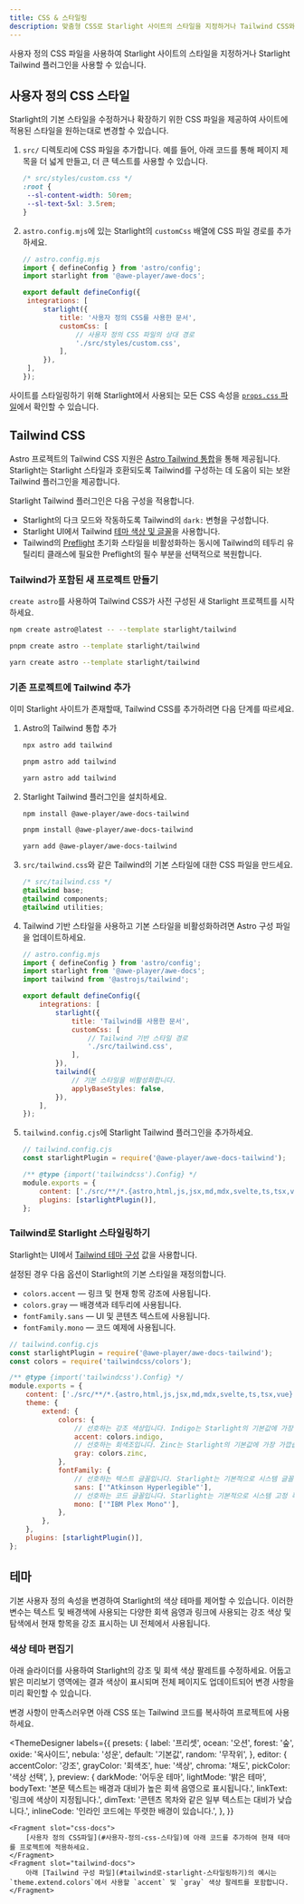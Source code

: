 ```yaml
---
title: CSS & 스타일링
description: 맞춤형 CSS로 Starlight 사이트의 스타일을 지정하거나 Tailwind CSS와 통합하는 방법을 알아보세요.
---
```


사용자 정의 CSS 파일을 사용하여 Starlight 사이트의 스타일을 지정하거나 Starlight Tailwind 플러그인을 사용할 수 있습니다.

## 사용자 정의 CSS 스타일

Starlight의 기본 스타일을 수정하거나 확장하기 위한 CSS 파일을 제공하여 사이트에 적용된 스타일을 원하는대로 변경할 수 있습니다.

1. `src/` 디렉토리에 CSS 파일을 추가합니다. 예를 들어, 아래 코드를 통해 페이지 제목을 더 넓게 만들고, 더 큰 텍스트를 사용할 수 있습니다.

   ```css
   /* src/styles/custom.css */
   :root {
   	--sl-content-width: 50rem;
   	--sl-text-5xl: 3.5rem;
   }
   ```

2. `astro.config.mjs`에 있는 Starlight의 `customCss` 배열에 CSS 파일 경로를 추가하세요.

   ```js
   // astro.config.mjs
   import { defineConfig } from 'astro/config';
   import starlight from '@awe-player/awe-docs';

   export default defineConfig({
   	integrations: [
   		starlight({
   			title: '사용자 정의 CSS를 사용한 문서',
   			customCss: [
   				// 사용자 정의 CSS 파일의 상대 경로
   				'./src/styles/custom.css',
   			],
   		}),
   	],
   });
   ```

사이트를 스타일링하기 위해 Starlight에서 사용되는 모든 CSS 속성을 [`props.css` 파일](https://github.com/withastro/starlight/blob/main/packages/starlight/style/props.css)에서 확인할 수 있습니다.

## Tailwind CSS

Astro 프로젝트의 Tailwind CSS 지원은 [Astro Tailwind 통합](https://docs.astro.build/ko/guides/integrations-guide/tailwind/)을 통해 제공됩니다.
Starlight는 Starlight 스타일과 호환되도록 Tailwind를 구성하는 데 도움이 되는 보완 Tailwind 플러그인을 제공합니다.

Starlight Tailwind 플러그인은 다음 구성을 적용합니다.

- Starlight의 다크 모드와 작동하도록 Tailwind의 `dark:` 변형을 구성합니다.
- Starlight UI에서 Tailwind [테마 색상 및 글꼴](#tailwind로-starlight-스타일링하기)을 사용합니다.
- Tailwind의 [Preflight](https://tailwindcss.com/docs/preflight) 초기화 스타일을 비활성화하는 동시에 Tailwind의 테두리 유틸리티 클래스에 필요한 Preflight의 필수 부분을 선택적으로 복원합니다.

### Tailwind가 포함된 새 프로젝트 만들기


`create astro`를 사용하여 Tailwind CSS가 사전 구성된 새 Starlight 프로젝트를 시작하세요.

<Tabs>
<TabItem label="npm">

```sh
npm create astro@latest -- --template starlight/tailwind
```

</TabItem>
<TabItem label="pnpm">

```sh
pnpm create astro --template starlight/tailwind
```

</TabItem>
<TabItem label="Yarn">

```sh
yarn create astro --template starlight/tailwind
```

</TabItem>
</Tabs>

### 기존 프로젝트에 Tailwind 추가

이미 Starlight 사이트가 존재할때, Tailwind CSS를 추가하려면 다음 단계를 따르세요.

1.  Astro의 Tailwind 통합 추가

    <Tabs>

    <TabItem label="npm">

    ```sh
    npx astro add tailwind
    ```

    </TabItem>

    <TabItem label="pnpm">

    ```sh
    pnpm astro add tailwind
    ```

    </TabItem>

    <TabItem label="Yarn">

    ```sh
    yarn astro add tailwind
    ```

    </TabItem>

    </Tabs>

2.  Starlight Tailwind 플러그인을 설치하세요.

    <Tabs>

    <TabItem label="npm">

    ```sh
    npm install @awe-player/awe-docs-tailwind
    ```

    </TabItem>

    <TabItem label="pnpm">

    ```sh
    pnpm install @awe-player/awe-docs-tailwind
    ```

    </TabItem>

    <TabItem label="Yarn">

    ```sh
    yarn add @awe-player/awe-docs-tailwind
    ```

    </TabItem>

    </Tabs>

3.  `src/tailwind.css`와 같은 Tailwind의 기본 스타일에 대한 CSS 파일을 만드세요.

    ```css
    /* src/tailwind.css */
    @tailwind base;
    @tailwind components;
    @tailwind utilities;
    ```

4.  Tailwind 기반 스타일을 사용하고 기본 스타일을 비활성화하려면 Astro 구성 파일을 업데이트하세요.

    ```js {11-12,16-17}
    // astro.config.mjs
    import { defineConfig } from 'astro/config';
    import starlight from '@awe-player/awe-docs';
    import tailwind from '@astrojs/tailwind';

    export default defineConfig({
    	integrations: [
    		starlight({
    			title: 'Tailwind를 사용한 문서',
    			customCss: [
    				// Tailwind 기반 스타일 경로
    				'./src/tailwind.css',
    			],
    		}),
    		tailwind({
    			// 기본 스타일을 비활성화합니다.
    			applyBaseStyles: false,
    		}),
    	],
    });
    ```

5.  `tailwind.config.cjs`에 Starlight Tailwind 플러그인을 추가하세요.

    ```js ins={2,7}
    // tailwind.config.cjs
    const starlightPlugin = require('@awe-player/awe-docs-tailwind');

    /** @type {import('tailwindcss').Config} */
    module.exports = {
    	content: ['./src/**/*.{astro,html,js,jsx,md,mdx,svelte,ts,tsx,vue}'],
    	plugins: [starlightPlugin()],
    };
    ```

### Tailwind로 Starlight 스타일링하기

Starlight는 UI에서 [Tailwind 테마 구성](https://tailwindcss.com/docs/theme) 값을 사용합니다.

설정된 경우 다음 옵션이 Starlight의 기본 스타일을 재정의합니다.

- `colors.accent` — 링크 및 현재 항목 강조에 사용됩니다.
- `colors.gray` — 배경색과 테두리에 사용됩니다.
- `fontFamily.sans` — UI 및 콘텐츠 텍스트에 사용됩니다.
- `fontFamily.mono` — 코드 예제에 사용됩니다.

```js {12,14,18,20}
// tailwind.config.cjs
const starlightPlugin = require('@awe-player/awe-docs-tailwind');
const colors = require('tailwindcss/colors');

/** @type {import('tailwindcss').Config} */
module.exports = {
	content: ['./src/**/*.{astro,html,js,jsx,md,mdx,svelte,ts,tsx,vue}'],
	theme: {
		extend: {
			colors: {
				// 선호하는 강조 색상입니다. Indigo는 Starlight의 기본값에 가장 가깝습니다.
				accent: colors.indigo,
				// 선호하는 회색조입니다. Zinc는 Starlight의 기본값에 가장 가깝습니다.
				gray: colors.zinc,
			},
			fontFamily: {
				// 선호하는 텍스트 글꼴입니다. Starlight는 기본적으로 시스템 글꼴 스택을 사용합니다.
				sans: ['"Atkinson Hyperlegible"'],
				// 선호하는 코드 글꼴입니다. Starlight는 기본적으로 시스템 고정 폭 글꼴을 사용합니다.
				mono: ['"IBM Plex Mono"'],
			},
		},
	},
	plugins: [starlightPlugin()],
};
```

## 테마

기본 사용자 정의 속성을 변경하여 Starlight의 색상 테마를 제어할 수 있습니다.
이러한 변수는 텍스트 및 배경색에 사용되는 다양한 회색 음영과 링크에 사용되는 강조 색상 및 탐색에서 현재 항목을 강조 표시하는 UI 전체에서 사용됩니다.

### 색상 테마 편집기

아래 슬라이더를 사용하여 Starlight의 강조 및 회색 색상 팔레트를 수정하세요. 어둡고 밝은 미리보기 영역에는 결과 색상이 표시되며 전체 페이지도 업데이트되어 변경 사항을 미리 확인할 수 있습니다.

변경 사항이 만족스러우면 아래 CSS 또는 Tailwind 코드를 복사하여 프로젝트에 사용하세요.


<ThemeDesigner
	labels={{
		presets: {
			label: '프리셋',
			ocean: '오션',
			forest: '숲',
			oxide: '옥사이드',
			nebula: '성운',
			default: '기본값',
			random: '무작위',
		},
		editor: {
			accentColor: '강조',
			grayColor: '회색조',
			hue: '색상',
			chroma: '채도',
			pickColor: '색상 선택',
		},
		preview: {
			darkMode: '어두운 테마',
			lightMode: '밝은 테마',
			bodyText: '본문 텍스트는 배경과 대비가 높은 회색 음영으로 표시됩니다.',
			linkText: '링크에 색상이 지정됩니다.',
			dimText: '콘텐츠 목차와 같은 일부 텍스트는 대비가 낮습니다.',
			inlineCode: '인라인 코드에는 뚜렷한 배경이 있습니다.',
		},
	}}
>
	<Fragment slot="css-docs">
		[사용자 정의 CSS파일](#사용자-정의-css-스타일)에 아래 코드를 추가하여 현재 테마를 프로젝트에 적용하세요.
	</Fragment>
	<Fragment slot="tailwind-docs">
		아래 [Tailwind 구성 파일](#tailwind로-starlight-스타일링하기)의 예시는 `theme.extend.colors`에서 사용할 `accent` 및 `gray` 색상 팔레트를 포함합니다.
    </Fragment>

</ThemeDesigner>
